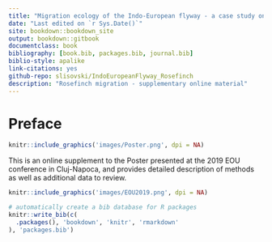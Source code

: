 ```yaml
--- 
title: "Migration ecology of the Indo-European flyway - a case study on Common Rosefinch"
date: "Last edited on `r Sys.Date()`"
site: bookdown::bookdown_site
output: bookdown::gitbook
documentclass: book
bibliography: [book.bib, packages.bib, journal.bib]
biblio-style: apalike
link-citations: yes
github-repo: slisovski/IndoEuropeanFlyway_Rosefinch
description: "Rosefinch migration - supplementary online material"
---
```


# Preface {-}

```r
knitr::include_graphics('images/Poster.png', dpi = NA)
```

This is an online supplement to the Poster presented at the 2019 EOU conference in Cluj-Napoca, and provides detailed description of methods as well as additional data to review.

```r
knitr::include_graphics('images/EOU2019.png', dpi = NA)
```

```r
# automatically create a bib database for R packages
knitr::write_bib(c(
  .packages(), 'bookdown', 'knitr', 'rmarkdown'
), 'packages.bib')
```
